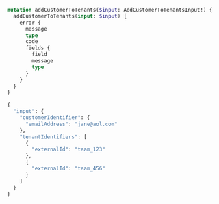 ```graphql Mutation
mutation addCustomerToTenants($input: AddCustomerToTenantsInput!) {
  addCustomerToTenants(input: $input) {
    error {
      message
      type
      code
      fields {
        field
        message
        type
      }
    }
  }
}
```

```graphql Variables
{
  "input": {
    "customerIdentifier": {
      "emailAddress": "jane@aol.com"
    },
    "tenantIdentifiers": [
      {
        "externalId": "team_123"
      },
      {
        "externalId": "team_456"
      }
    ]
  }
}
```
